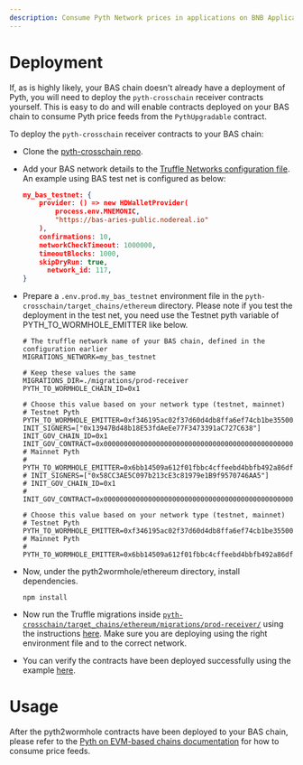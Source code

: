 ```yaml
---
description: Consume Pyth Network prices in applications on BNB Application Sidechains
---
```


# Deployment

If, as is highly likely, your BAS chain doesn't already have a deployment of Pyth, you will need to deploy the `pyth-crosschain` receiver contracts yourself. This is easy to do and will enable contracts deployed on your BAS chain to consume Pyth price feeds from the `PythUpgradable` contract.

To deploy the `pyth-crosschain` receiver contracts to your BAS chain:

- Clone the [pyth-crosschain repo](https://github.com/pyth-network/pyth-crosschain).

- Add your BAS network details to the [Truffle Networks configuration file](https://github.com/pyth-network/pyth-crosschain/blob/main/target_chains/ethereum/truffle-config.js). An example using BAS test net is configured as below:
  ```json
  my_bas_testnet: {
      provider: () => new HDWalletProvider(
          process.env.MNEMONIC,
          "https://bas-aries-public.nodereal.io"
      ),
      confirmations: 10,
      networkCheckTimeout: 1000000,
      timeoutBlocks: 1000,
      skipDryRun: true,
    	network_id: 117,
  }
  ```
- Prepare a `.env.prod.my_bas_testnet` environment file in the `pyth-crosschain/target_chains/ethereum` directory. Please note if you test the deployment in the test net, you need use the Testnet pyth variable of PYTH_TO_WORMHOLE_EMITTER like below.

  ```shell
  # The truffle network name of your BAS chain, defined in the configuration earlier
  MIGRATIONS_NETWORK=my_bas_testnet

  # Keep these values the same
  MIGRATIONS_DIR=./migrations/prod-receiver
  PYTH_TO_WORMHOLE_CHAIN_ID=0x1

  # Choose this value based on your network type (testnet, mainnet)
  # Testnet Pyth
  PYTH_TO_WORMHOLE_EMITTER=0xf346195ac02f37d60d4db8ffa6ef74cb1be3550047543a4a9ee9acf4d78697b0
  INIT_SIGNERS=["0x13947Bd48b18E53fdAeEe77F3473391aC727C638"]
  INIT_GOV_CHAIN_ID=0x1
  INIT_GOV_CONTRACT=0x0000000000000000000000000000000000000000000000000000000000000004
  # Mainnet Pyth
  # PYTH_TO_WORMHOLE_EMITTER=0x6bb14509a612f01fbbc4cffeebd4bbfb492a86df717ebe92eb6df432a3f00a25
  # INIT_SIGNERS=["0x58CC3AE5C097b213cE3c81979e1B9f9570746AA5"]
  # INIT_GOV_CHAIN_ID=0x1
  # INIT_GOV_CONTRACT=0x0000000000000000000000000000000000000000000000000000000000000004

  # Choose this value based on your network type (testnet, mainnet)
  # Testnet Pyth
  PYTH_TO_WORMHOLE_EMITTER=0xf346195ac02f37d60d4db8ffa6ef74cb1be3550047543a4a9ee9acf4d78697b0
  # Mainnet Pyth
  # PYTH_TO_WORMHOLE_EMITTER=0x6bb14509a612f01fbbc4cffeebd4bbfb492a86df717ebe92eb6df432a3f00a25
  ```

- Now, under the pyth2wormhole/ethereum directory, install dependencies.

  ```shell
  npm install
  ```

- Now run the Truffle migrations inside [`pyth-crosschain/target_chains/ethereum/migrations/prod-receiver/`](https://github.com/pyth-network/pyth-crosschain/tree/main/target_chains/ethereum/migrations/prod-receiver) using the instructions [here](https://github.com/pyth-network/pyth-crosschain/blob/main/target_chains/ethereum/Deploying.md). Make sure you are deploying using the right environment file and to the correct network.

- You can verify the contracts have been deployed successfully using the example [here](https://github.com/pyth-network/pyth-crosschain/blob/main/target_chains/ethereum/Deploying.md#testing).

# Usage

After the pyth2wormhole contracts have been deployed to your BAS chain, please refer to the [Pyth on EVM-based chains documentation](evm.md) for how to consume price feeds.
